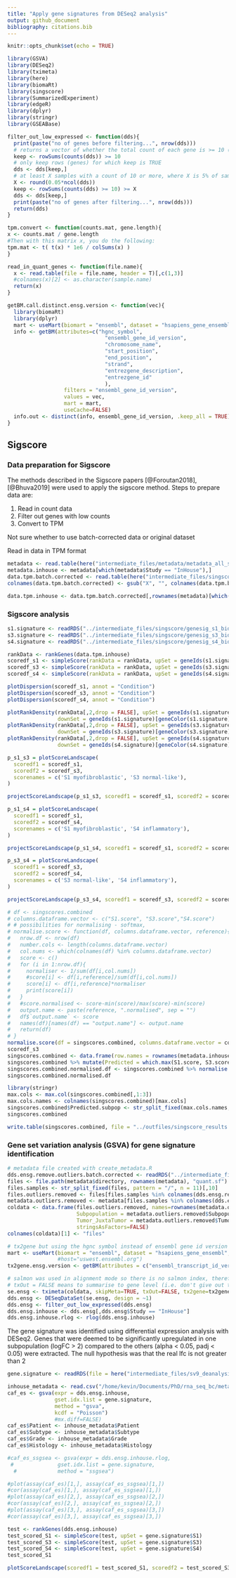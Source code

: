 ```yaml
---
title: "Apply gene signatures from DESeq2 analysis"
output: github_document
bibliography: citations.bib
---
```


```r
knitr::opts_chunk$set(echo = TRUE)
```

```r
library(GSVA)
library(DESeq2)
library(tximeta)
library(here)
library(biomaRt)
library(singscore)
library(SummarizedExperiment)
library(edgeR)
library(dplyr)
library(stringr)
library(GSEABase)
```

```r
filter_out_low_expressed <- function(dds){
  print(paste("no of genes before filtering...", nrow(dds)))
  # returns a vector of whether the total count of each gene is >= 10 (True or false)
  keep <- rowSums(counts(dds)) >= 10
  # only keep rows (genes) for which keep is TRUE
  dds <- dds[keep,]
  # at least X samples with a count of 10 or more, where X is 5% of samples
  X <- round(0.05*ncol(dds))
  keep <- rowSums(counts(dds) >= 10) >= X
  dds <- dds[keep,]
  print(paste("no of genes after filtering...", nrow(dds)))
  return(dds)
}

tpm.convert <- function(counts.mat, gene.length){
x <- counts.mat / gene.length
#Then with this matrix x, you do the following:
tpm.mat <- t( t(x) * 1e6 / colSums(x) )
}

read_in_quant_genes <- function(file.name){
  x <- read.table(file = file.name, header = T)[,c(1,3)]
  #colnames(x)[2] <- as.character(sample.name)
  return(x)
}

getBM.call.distinct.ensg.version <- function(vec){
  library(biomaRt)
  library(dplyr)
  mart <- useMart(biomart = "ensembl", dataset = "hsapiens_gene_ensembl", host="https://www.ensembl.org")
  info <- getBM(attributes=c("hgnc_symbol",
                               "ensembl_gene_id_version",
                               "chromosome_name",
                               "start_position",
                               "end_position",
                               "strand",
                               "entrezgene_description",
                               "entrezgene_id"
                               ),
                  filters = "ensembl_gene_id_version",
                  values = vec,
                  mart = mart,
                  useCache=FALSE)
  info.out <- distinct(info, ensembl_gene_id_version, .keep_all = TRUE)
}

```

## Sigscore

### Data preparation for Sigscore

The methods described in the Sigscore papers [@Foroutan2018],[@Bhuva2019] were used to apply the sigscore method. Steps to prepare data are:

1. Read in count data
2. Filter out genes with low counts
3. Convert to TPM

Not sure whether to use batch-corrected data or original dataset

Read in data in TPM format

```r
metadata <- read.table(here("intermediate_files/metadata/metadata_all_samples.txt"), row.names = 1, sep = "\t")
metadata.inhouse <- metadata[which(metadata$Study == "InHouse"),]
data.tpm.batch.corrected <- read.table(here("intermediate_files/singscore/caf_tpm_all_samples_outliers_removed_engs_version_batch_corrected_2022-11-04.txt"))
colnames(data.tpm.batch.corrected) <- gsub("X", "", colnames(data.tpm.batch.corrected))
```

```r
data.tpm.inhouse <- data.tpm.batch.corrected[,rownames(metadata)[which(metadata$Study == "InHouse")]]
```

### Sigscore analysis

```r
s1.signature <- readRDS("../intermediate_files/singscore/genesig_s1_bidirectional_ 2022-11-04 .Rds")
s3.signature <- readRDS("../intermediate_files/singscore/genesig_s3_bidirectional_ 2022-11-04 .Rds")
s4.signature <- readRDS("../intermediate_files/singscore/genesig_s4_bidirectional_ 2022-11-04 .Rds")
```

```r
rankData <- rankGenes(data.tpm.inhouse)
scoredf_s1 <- simpleScore(rankData = rankData, upSet = geneIds(s1.signature)[geneColor(s1.signature) == "Up"], downSet = geneIds(s1.signature)[geneColor(s1.signature) == "Down"]) %>% mutate(Condition = metadata.inhouse$Tumor_JuxtaTumor)
scoredf_s3 <- simpleScore(rankData = rankData, upSet = geneIds(s3.signature)[geneColor(s3.signature) == "Up"], downSet = geneIds(s3.signature)[geneColor(s3.signature) == "Down"])%>% mutate(Condition = metadata.inhouse$Tumor_JuxtaTumor)
scoredf_s4 <- simpleScore(rankData = rankData, upSet = geneIds(s4.signature)[geneColor(s4.signature) == "Up"], downSet = geneIds(s4.signature)[geneColor(s4.signature) == "Down"])%>% mutate(Condition = metadata.inhouse$Tumor_JuxtaTumor)

plotDispersion(scoredf_s1, annot = "Condition")
plotDispersion(scoredf_s3, annot = "Condition")
plotDispersion(scoredf_s4, annot = "Condition")

plotRankDensity(rankData[,2,drop = FALSE], upSet = geneIds(s1.signature)[geneColor(s1.signature) == "Up"], 
                downSet = geneIds(s1.signature)[geneColor(s1.signature) == "Down"], isInteractive = FALSE)
plotRankDensity(rankData[,2,drop = FALSE], upSet = geneIds(s3.signature)[geneColor(s3.signature) == "Up"], 
                downSet = geneIds(s3.signature)[geneColor(s3.signature) == "Down"], isInteractive = FALSE)
plotRankDensity(rankData[,2,drop = FALSE], upSet = geneIds(s4.signature)[geneColor(s4.signature) == "Up"], 
                downSet = geneIds(s4.signature)[geneColor(s4.signature) == "Down"], isInteractive = FALSE)
```

```r
p_s1_s3 = plotScoreLandscape(
  scoredf1 = scoredf_s1,
  scoredf2 = scoredf_s3,
  scorenames = c('S1 myofibroblastic', 'S3 normal-like'),
)

projectScoreLandscape(p_s1_s3, scoredf1 = scoredf_s1, scoredf2 = scoredf_s3,  annot = scoredf_s1$Condition)

p_s1_s4 = plotScoreLandscape(
  scoredf1 = scoredf_s1,
  scoredf2 = scoredf_s4,
  scorenames = c('S1 myofibroblastic', 'S4 inflammatory'),
)

projectScoreLandscape(p_s1_s4, scoredf1 = scoredf_s1, scoredf2 = scoredf_s4,  annot = scoredf_s1$Condition)

p_s3_s4 = plotScoreLandscape(
  scoredf1 = scoredf_s3,
  scoredf2 = scoredf_s4,
  scorenames = c('S3 normal-like', 'S4 inflammatory'),
)

projectScoreLandscape(p_s3_s4, scoredf1 = scoredf_s3, scoredf2 = scoredf_s4,  annot = scoredf_s1$Condition)
```

```r
# df <- singscores.combined
# columns.dataframe.vector <- c("S1.score", "S3.score","S4.score")
# # possibilities for normalising - softmax, 
# normalise.score <- function(df, columns.dataframe.vector, reference){
#   nrow.df <- nrow(df)
#   number.cols <- length(columns.dataframe.vector)
#   col.nums <- which(colnames(df) %in% columns.dataframe.vector)
#   score <- c()
#   for (i in 1:nrow.df){
#     normaliser <- 1/sum(df[i,col.nums])
#     #score[i] <- df[i,reference]/sum(df[i,col.nums])
#     score[i] <- df[i,reference]*normaliser
#     print(score[i])
#   }
#   #score.normalised <- score-min(score)/max(score)-min(score)
#   output.name <- paste(reference, ".normalised", sep = "")
#   df$`output.name` <- score
#   names(df)[names(df) == "output.name"] <- output.name
#   return(df)
# }
normalise.score(df = singscores.combined, columns.dataframe.vector = columns.dataframe.vector, reference = "S1.score")
scoredf_s3
singscores.combined <- data.frame(row.names = rownames(metadata.inhouse), S1.score = scoredf_s1$TotalScore, S3.score = scoredf_s3$TotalScore, S4.score = scoredf_s4$TotalScore, Condition = ifelse(metadata.inhouse$Tumor_JuxtaTumor == "tumor", "CAF", "TAN"))
singscores.combined %>% mutate(Predicted = which.max(S1.score, S3.score, S4.score))
singscores.combined.normalised.df <- singscores.combined %>% normalise.score(columns.dataframe.vector = columns.dataframe.vector, reference = "S1.score") %>% normalise.score(columns.dataframe.vector = columns.dataframe.vector, reference = "S3.score") %>%  normalise.score(columns.dataframe.vector = columns.dataframe.vector, reference = "S4.score")
singscores.combined.normalised.df
```

```r
library(stringr)
max.cols <- max.col(singscores.combined[,1:3])
max.cols.names <- colnames(singscores.combined)[max.cols]
singscores.combined$Predicted.subpop <- str_split_fixed(max.cols.names, pattern = "\\.", n = 2)[,1]
singscores.combined
```

```r
write.table(singscores.combined, file = "../outfiles/singscore_results.txt", quote = F)
```


### Gene set variation analysis (GSVA) for gene signature identification

```r
# metadata file created with create_metadata.R
dds.ensg.remove.outliers.batch.corrected <- readRDS("../intermediate_files/dds_batch_corrected_group_tumor_ensembl_gene_id_version_2022-10-07.Rds")
files <- file.path(metadata$directory, rownames(metadata), "quant.sf")
files.samples <- str_split_fixed(files, pattern = "/", n = 11)[,10]
files.outliers.removed <- files[files.samples %in% colnames(dds.ensg.remove.outliers.batch.corrected)]
metadata.outliers.removed <- metadata[files.samples %in% colnames(dds.ensg.remove.outliers.batch.corrected),]
coldata <- data.frame(files.outliers.removed, names=rownames(metadata.outliers.removed), Study = metadata.outliers.removed$Study, 
                      Subpopulation = metadata.outliers.removed$Subpopulation, 
                      Tumor_JuxtaTumor = metadata.outliers.removed$Tumor_JuxtaTumor,
                      stringsAsFactors=FALSE)
colnames(coldata)[1] <- "files"

# tx2gene but using the hgnc symbol instead of ensembl gene id version
mart <- useMart(biomart = "ensembl", dataset = "hsapiens_gene_ensembl", host="https://www.ensembl.org")
                #host="uswest.ensembl.org")
tx2gene.ensg.version <- getBM(attributes = c("ensembl_transcript_id_version", "ensembl_gene_id_version"), mart = mart, useCache = FALSE)
```

```r
# salmon was used in alignment mode so there is no salmon index, therefore there is no checksum to import the metadata 
# txOut = FALSE means to summarise to gene level (i.e. don't give out transcripts, give out gene level)
se.ensg <- tximeta(coldata, skipMeta=TRUE, txOut=FALSE, tx2gene=tx2gene.ensg.version)
dds.ensg <- DESeqDataSet(se.ensg, design = ~1)
dds.ensg <- filter_out_low_expressed(dds.ensg)
dds.ensg.inhouse <- dds.ensg[,dds.ensg$Study == "InHouse"]
dds.ensg.inhouse.rlog <- rlog(dds.ensg.inhouse)
```

The gene signature was identified using differential expression analysis with DESeq2. Genes that were deemed to be significantly upregulated in one subpopulation (logFC > 2) compared to the others (alpha < 0.05, padj < 0.05) were extracted. The null hypothesis was that the real lfc is not greater than 2

```r
gene.signature <- readRDS(file = here("intermediate_files/sv9_deanalysis_genesig_alpha05_lfc2_padj05_2022-10-28.Rds"))
```

```r
inhouse_metadata <- read.csv("/home/kevin/Documents/PhD/rna_seq_bc/metadata/reformat_samples_extra_info.csv")
caf_es <- gsva(expr = dds.ensg.inhouse,
               gset.idx.list = gene.signature,
               method = "gsva",
               kcdf = "Poisson")
               #mx.diff=FALSE)
caf_es$Patient <- inhouse_metadata$Patient
caf_es$Subtype <- inhouse_metadata$Subtype
caf_es$Grade <- inhouse_metadata$Grade
caf_es$Histology <- inhouse_metadata$Histology
```
```r
#caf_es_ssgsea <- gsva(expr = dds.ensg.inhouse.rlog,
 #              gset.idx.list = gene.signature,
  #             method = "ssgsea")
```

```r
#plot(assay(caf_es)[1,], assay(caf_es_ssgsea)[1,])
#cor(assay(caf_es)[1,], assay(caf_es_ssgsea)[1,])
#plot(assay(caf_es)[2,], assay(caf_es_ssgsea)[2,])
#cor(assay(caf_es)[2,], assay(caf_es_ssgsea)[2,])
#plot(assay(caf_es)[3,], assay(caf_es_ssgsea)[3,])
#cor(assay(caf_es)[3,], assay(caf_es_ssgsea)[3,])
```


```r
test <- rankGenes(dds.ensg.inhouse)
test_scored_S1 <- simpleScore(test, upSet = gene.signature$S1)
test_scored_S3 <- simpleScore(test, upSet = gene.signature$S3)
test_scored_S4 <- simpleScore(test, upSet = gene.signature$S4)
test_scored_S1
```

```r
plotScoreLandscape(scoredf1 = test_scored_S1, scoredf2 = test_scored_S3, scorenames = c("S1", "S3"), sampl)
```

